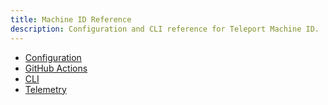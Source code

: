```yaml
---
title: Machine ID Reference
description: Configuration and CLI reference for Teleport Machine ID.
---
```



- [Configuration](./reference/configuration.mdx)
- [GitHub Actions](./reference/github-actions.mdx)
- [CLI](../reference/cli.mdx#tbot)
- [Telemetry](./reference/telemetry.mdx)
